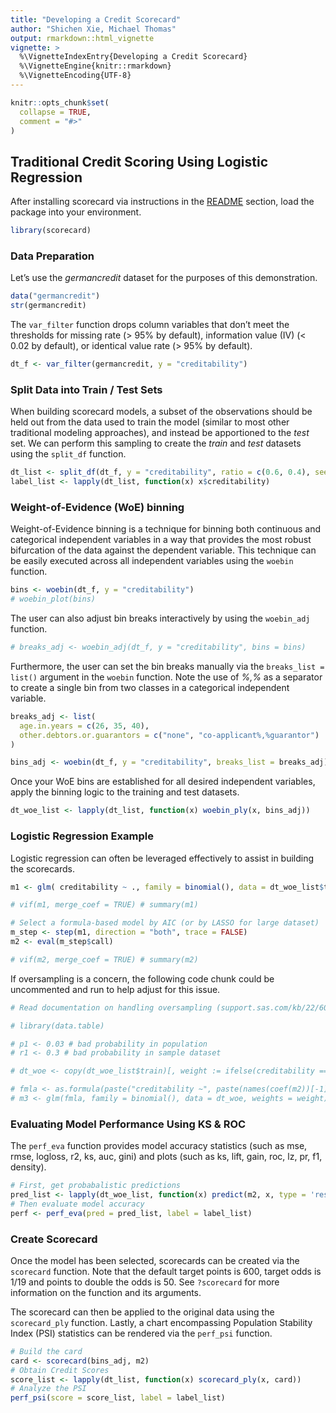 ```yaml
---
title: "Developing a Credit Scorecard"
author: "Shichen Xie, Michael Thomas"
output: rmarkdown::html_vignette
vignette: >
  %\VignetteIndexEntry{Developing a Credit Scorecard}
  %\VignetteEngine{knitr::rmarkdown}
  %\VignetteEncoding{UTF-8}
---
```


```r
knitr::opts_chunk$set(
  collapse = TRUE,
  comment = "#>"
)
```

## Traditional Credit Scoring Using Logistic Regression

After installing scorecard via instructions in the [README](https://github.com/ShichenXie/scorecard#Installation) section, load the package into your environment.

```r
library(scorecard)
```

### Data Preparation

Let's use the *germancredit* dataset for the purposes of this demonstration.

```r
data("germancredit")
str(germancredit)
```

The `var_filter` function drops column variables that don't meet the thresholds for missing rate (> 95% by default), information value (IV) (< 0.02 by default), or identical value rate (> 95% by default). 

```r
dt_f <- var_filter(germancredit, y = "creditability")
```

### Split Data into Train / Test Sets

When building scorecard models, a subset of the observations should be held out from the data used to train the model (similar to most other traditional modeling approaches), and instead be apportioned to the *test* set. We can perform this sampling to create the *train* and *test* datasets using the `split_df` function.

```r
dt_list <- split_df(dt_f, y = "creditability", ratio = c(0.6, 0.4), seed = 30)
label_list <- lapply(dt_list, function(x) x$creditability)
```

### Weight-of-Evidence (WoE) binning

Weight-of-Evidence binning is a technique for binning both continuous and categorical independent variables in a way that provides the most robust bifurcation of the data against the dependent variable. This technique can be easily executed across all independent variables using the `woebin` function.

```r
bins <- woebin(dt_f, y = "creditability")
# woebin_plot(bins)
```

The user can also adjust bin breaks interactively by using the `woebin_adj` function.

```r
# breaks_adj <- woebin_adj(dt_f, y = "creditability", bins = bins)
```

Furthermore, the user can set the bin breaks manually via the `breaks_list = list()` argument in the `woebin` function. Note the use of *%,%* as a separator to create a single bin from two classes in a categorical independent variable.

```r
breaks_adj <- list(
  age.in.years = c(26, 35, 40),
  other.debtors.or.guarantors = c("none", "co-applicant%,%guarantor")
)

bins_adj <- woebin(dt_f, y = "creditability", breaks_list = breaks_adj)
```

Once your WoE bins are established for all desired independent variables, apply the binning logic to the training and test datasets.

```r
dt_woe_list <- lapply(dt_list, function(x) woebin_ply(x, bins_adj))
```

### Logistic Regression Example

Logistic regression can often be leveraged effectively to assist in building the scorecards.

```r
m1 <- glm( creditability ~ ., family = binomial(), data = dt_woe_list$train)

# vif(m1, merge_coef = TRUE) # summary(m1)

# Select a formula-based model by AIC (or by LASSO for large dataset)
m_step <- step(m1, direction = "both", trace = FALSE)
m2 <- eval(m_step$call)

# vif(m2, merge_coef = TRUE) # summary(m2)
```

If oversampling is a concern, the following code chunk could be uncommented and run to help adjust for this issue.

```r
# Read documentation on handling oversampling (support.sas.com/kb/22/601.html)

# library(data.table)

# p1 <- 0.03 # bad probability in population 
# r1 <- 0.3 # bad probability in sample dataset

# dt_woe <- copy(dt_woe_list$train)[, weight := ifelse(creditability == 1, p1/r1, (1-p1)/(1-r1) )][]

# fmla <- as.formula(paste("creditability ~", paste(names(coef(m2))[-1], collapse = "+")))
# m3 <- glm(fmla, family = binomial(), data = dt_woe, weights = weight)
```

### Evaluating Model Performance Using KS & ROC

The `perf_eva` function provides model accuracy statistics (such as mse, rmse, logloss, r2, ks, auc, gini) and plots (such as ks, lift, gain, roc, lz, pr, f1, density).

```r
# First, get probabalistic predictions
pred_list <- lapply(dt_woe_list, function(x) predict(m2, x, type = 'response'))
# Then evaluate model accuracy  
perf <- perf_eva(pred = pred_list, label = label_list)
```

### Create Scorecard

Once the model has been selected, scorecards can be created via the `scorecard` function. Note that the default target points is 600, target odds is 1/19 and points to double the odds is 50. See `?scorecard` for more information on the function and its arguments.

The scorecard can then be applied to the original data using the `scorecard_ply` function. Lastly, a chart encompassing Population Stability Index (PSI) statistics can be rendered via the `perf_psi` function.

```r
# Build the card
card <- scorecard(bins_adj, m2)
# Obtain Credit Scores
score_list <- lapply(dt_list, function(x) scorecard_ply(x, card))
# Analyze the PSI
perf_psi(score = score_list, label = label_list)
```

